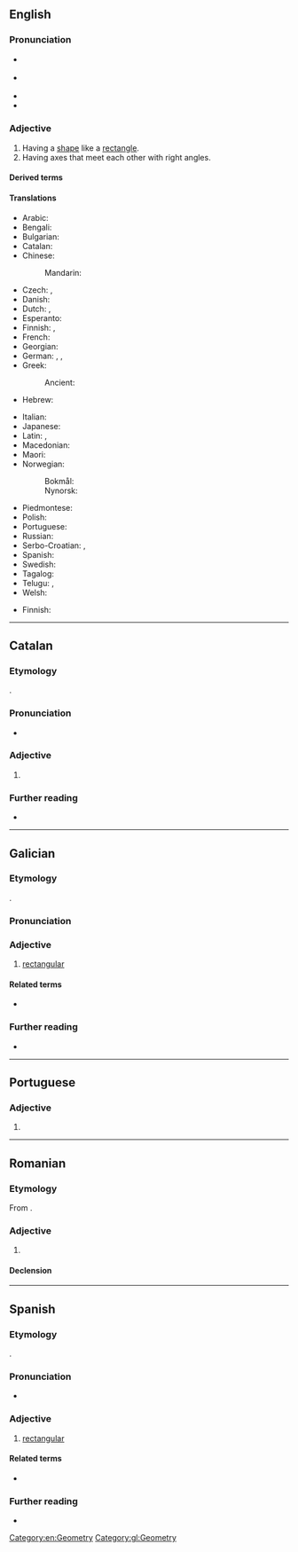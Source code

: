 ==English==
{{root|en|ine-pro|*h₃reǵ-}}

===Pronunciation===
* {{a|GA}} {{IPA|en|/ɹɛkˈtæŋɡjəlɚ/}}
* {{a|RP}} {{IPA|en|/ɹɛkˈtæŋɡjʊlə/}}
* {{hyph|en|rec|tan|gu|lar}}
* {{audio|en|LL-Q1860 (eng)-Vininn126-rectangular.wav|Audio (US)}}

===Adjective===
{{en-adj}}

# Having a [[shape]] like a [[rectangle]].
# Having axes that meet each other with right angles.

====Derived terms====
{{col3|en
|rectangular coordinates
|birectangular
|nonrectangular
|rectangularly
|rectangularity
|rectangular number
|trirectangular
|equirectangular
|hyperrectangular
|sub-rectangular
|subrectangular
|rectangularwise
|rectangular hyperbola
|rectangularness
|rectangularization}}

====Translations====
{{trans-top|having a shape like a rectangle}}
* Arabic: {{t|ar|مُسْتَطِيل}}
* Bengali: {{t|bn|আয়তক্ষেত্রাকৃতি}}
* Bulgarian: {{t|bg|правоъ́гълен}}
* Catalan: {{t+|ca|rectangular}}
* Chinese:
*: Mandarin: {{t+|cmn|矩形|tr=jǔxíng de|alt=矩形的|sc=Hani}}
* Czech: {{t+|cs|obdélníkový}}, {{t+|cs|rektangulární}}
* Danish: {{t|da|rektangulær}}
* Dutch: {{t+|nl|rechthoekig}}, {{t+|nl|rechthoekige}}
* Esperanto: {{t|eo|ortangula}}
* Finnish: {{t+|fi|suorakulmainen}}, {{t|fi|[[suorakaiteen]] [[muotoinen]]}}
* French: {{t+|fr|rectangulaire}}
* Georgian: {{t|ka|მართკუთხა}}
* German: {{t+|de|rechteckig}}, {{t+|de|rechtwinklig}}, {{t+|de|rechtwinkelig}}
* Greek: {{t+|el|ορθογώνιος|sc=Grek}}
*: Ancient: {{t|grc|ὀρθογώνιος}}
* Hebrew: {{t+|he|מלבני|m|tr=malbení}}
{{trans-mid}}
* Italian: {{t+|it|rettangolare}}
* Japanese: {{t+|ja|直角|tr=ちょっかくの, chokkaku no|alt=直角の|sc=Jpan}}
* Latin: {{t|la|rectiangulus}}, {{t|la|rectangulus}}
* Macedonian: {{t|mk|правоаголен}}
* Maori: {{t|mi|porowhā}}
* Norwegian:
*: Bokmål: {{t+|nb|rektangulær}}
*: Nynorsk: {{t|nn|rektangulær}}
* Piedmontese: {{t|pms|retangolar}}
* Polish: {{t+|pl|prostokątny}}
* Portuguese: {{t+|pt|retangular}}
* Russian: {{t+|ru|прямоуго́льный}}
* Serbo-Croatian: {{t|sh|u obliku pravougaonika}}, {{t|sh|pravougaoni}}
* Spanish: {{t+|es|rectangular}}
* Swedish: {{t+|sv|rektangulär}}
* Tagalog: {{t|tl|paritadlungin}}
* Telugu: {{t|te|చతురస్త్ర}}, {{t|te|చదరం}}
* Welsh: {{t|cy|cyfongl}}
{{trans-bottom}}

{{trans-top|having axes that meet each other with right angles}}
* Finnish: {{t+|fi|suorakulmainen}}
{{trans-mid}}
{{trans-bottom}}

[[Category:en:Geometry]]

----

==Catalan==

===Etymology===
{{suffix|ca|rectangle|ar}}.

===Pronunciation===
* {{ca-IPA}}

===Adjective===
{{ca-adj|mf}}

# {{l|en|rectangular}}

===Further reading===
* {{R:IEC2}}

----

==Galician==

===Etymology===
{{suffix|gl|rectángulo|ar}}.

===Pronunciation===
{{rfp|gl}}

===Adjective===
{{gl-adj|f=rectangular|pl=rectangulares}}

# [[#English|rectangular]]

====Related terms====
* {{l|gl|rectángulo}}

===Further reading===
* {{R:DRAG}}

[[Category:gl:Geometry]]

----

==Portuguese==

===Adjective===
{{pt-adj|rectangula|r|comp=no}}

# {{pt-superseded-silent-letter-1990|retangular}}

----

==Romanian==

===Etymology===
From {{bor|ro|fr|rectangulaire}}.

===Adjective===
{{ro-adj}}

# {{l|en|rectangular}}

====Declension====
{{ro-decl-adj}}

----

==Spanish==

===Etymology===
{{suffix|es|rectángulo|ar}}.

===Pronunciation===
{{es-IPA}}
* {{hyph|es|rec|tan|gu|lar}}

===Adjective===
{{es-adj}}

# [[#English|rectangular]]

====Related terms====
* {{l|es|rectángulo}}

===Further reading===
* {{R:DRAE}}

{{C|es|Geometry}}